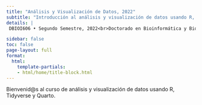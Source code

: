 ```yaml
---
title: "Análisis y Visualización de Datos, 2022"
subtitle: "Introducción al análisis y visualización de datos usando R, Tidyverse y Quarto"
details: |
 DBIOI606 • Segundo Semestre, 2022<br>Doctorado en Bioinformática y Biología Integrativa<br>CBIB, Universidad Andres Bello

sidebar: false
toc: false
page-layout: full
format:
  html:
    template-partials:
    - html/home/title-block.html
---
```


Bienvenid\@s al curso de análisis y visualización de datos usando R, Tidyverse y Quarto.
